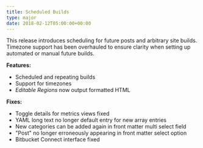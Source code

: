 ```yaml
---
title: Scheduled Builds
type: major
date: 2018-02-12T05:00:00+00:00
---
```


This release introduces scheduling for future posts and arbitrary site builds. Timezone support has been overhauled to ensure clarity when setting up automated or manual future builds.

**Features:**

* Scheduled and repeating builds
* Support for timezones
* *Editable Regions* now output formatted HTML

**Fixes:**

* Toggle details for metrics views fixed
* YAML long text no longer default entry for new array entries
* New categories can be added again in front matter multi select field
* "Post" no longer erroneously appearing in front matter select option
* Bitbucket Connect interface fixed